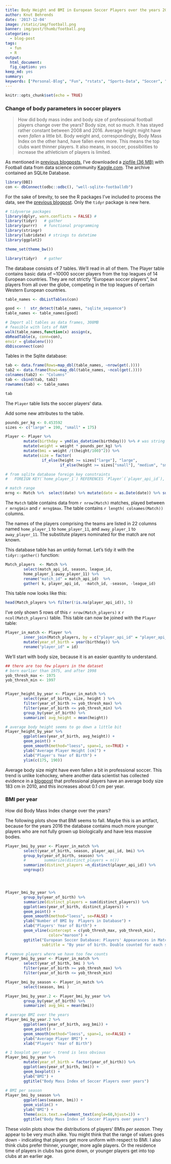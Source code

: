 ```yaml
---
title: Body Height and BMI in European Soccer Players over the years 2008-2016
author: Knut Behrends
date: '2017-12-04'
image: /static/img/football.png
banner: img/post/thumb/football.png
categories:
  - blog-post
tags:
  - fun
  - R
output:
  html_document:
  fig_caption: yes
keep_md: yes
summary: 
keywords: ["Personal-Blog", "Fun", "rstats", "Sports-Data", "Soccer", "Kaggle.com"]
---
```



```r
knitr::opts_chunk$set(echo = TRUE)
```

### Change of body parameters in soccer players

> How did body mass index and body size of professional football players change over the years? Body size, not so much. It has stayed rather constant between 2008 and 2016. Average height might have even *fallen* a little  bit. Body weight and, correspondingly, Body Mass Index on the other hand, have fallen even more. This means the top clubs want thinner players. It also means, in soccer, possibilities to increase the athleticism of players is limited. 


As mentioned in [previous blogposts](/post/2017/11/european-soccer-players-and-their-bmi/), I've downloaded a [zipfile (36 MB)](https://www.kaggle.com/hugomathien/soccer/downloads/soccer.zip) with Football data from data science community [Kaggle.com](https://www.kaggle.com/hugomathien/soccer). The archive contained an SQLite Database.

```r

library(DBI)
con <- dbConnect(odbc::odbc(), "well-sqlite-footballdb")

```

For the sake of brevity, to see the R packages I've included to process the data, see the [previous blogpost](/post/2017/11/european-soccer-players-and-their-bmi/). Only the `tidyr` package is new here.

```r
# tidyverse packages
library(dplyr, warn.conflicts = FALSE) #
library(tidyr)   # gather
library(purrr)   # functional programming
library(stringr)
library(lubridate) # strings to datetime
library(ggplot2)

theme_set(theme_bw())

```

```r
library(tidyr)   # gather
```

The database consists of 7 tables. We'll read in all of them. The Player table contains basic data of ~10000 soccer players from the top leagues of 14 European countries. They are not strictly "European soccer players", but players from all over the globe, competing in the top leagues of certain Western European countries.

```r
table_names <- dbListTables(con)

good <- !  str_detect(table_names, "sqlite_sequence")
table_names <- table_names[good]

# Import all tables as data frames, 308MB
# feasible with lots of RAM
walk(table_names,function(x) assign(x,
dbReadTable(x, conn=con),
envir = globalenv()))
dbDisconnect(con)
```

Tables in the Sqlite database:

```r

tab <- data.frame(Rows=map_dbl(table_names, ~nrow(get(.))))
tab2 <- data.frame(Rows=map_dbl(table_names, ~ncol(get(.))))
colnames(tab2) <- "Columns"
tab <- cbind(tab, tab2)
rownames(tab) <- table_names

```
```r
tab
```


The `Player` table lists the soccer players' data.

Add some new attributes to the table.

```r


pounds_per_kg <- 0.453592
sizes <- c("large" = 190, "small" = 175)

Player <- Player %>%
        mutate(birthday = ymd(as_datetime(birthday))) %>% # was string
        mutate(weight = weight * pounds_per_kg) %>%
        mutate(bmi = weight /((height/100)^2)) %>%
        mutate(size = factor(
                if_else(height >= sizes["large"], "large",
                        if_else(height >= sizes["small"], "medium", "small"))))

# from sqlite database foreign key constraints
# 	FOREIGN KEY(`home_player_1`) REFERENCES `Player`(`player_api_id`),

```

```r
# match range
mrng <- Match %>%  select(date) %>% mutate(date = as.Date(date)) %>% summarize(min= min(date), max=max(date))
```

The `Match` table contains data from  `r nrow(Match)`  matches, played between `r mrng$min` and `r mrng$max`. The table contains `r length( colnames(Match))` columns.



The names of the players comprising the teams are  listed in
22 columns named `home_player_1` to `home_player_11`, and `away_player_1` to `away_player_11`. The substitute players nominated for the match are not known.

This database table has an untidy format. Let's tidy it with the `tidyr::gather()` function:

```r

Match_players  <- Match %>%
        select(match_api_id, season, league_id,
        home_player_1:away_player_11) %>%
        rename("match_id" = match_api_id)  %>%
        gather( k, player_api_id,  -match_id, -season, -league_id)
```

This table now looks like this:

```r
head(Match_players %>% filter(!is.na(player_api_id)), 5)
```

I've only shown 5 rows of this `r nrow(Match_players)` x `r ncol(Match_players)` table.
This table can now be joined with the `Player` table:

```r

Player_in_match <- Player %>%
        inner_join(Match_players, by = c("player_api_id" = "player_api_id")) %>%
        mutate(year_of_birth = year(birthday)) %>%
        rename("player_id" = id)

```

We'll start with body size, because it is an easier quantity to understand.


```r
## there are too few players in the dataset
# born earlier than 1975, and after 1998
yob_thresh_max <- 1975
yob_thresh_min <- 1997


Player_height_by_year <- Player_in_match %>%
        select(year_of_birth, size, height ) %>%
        filter(year_of_birth >= yob_thresh_max) %>%
        filter(year_of_birth <= yob_thresh_min) %>%
        group_by(year_of_birth) %>%
        summarize( avg_height = mean(height))

# average body height seems to go down a little bit
Player_height_by_year %>%
        ggplot(aes(year_of_birth, avg_height)) +
        geom_point() +
        geom_smooth(method="loess", span=1, se=TRUE) +
        ylab("Average Player Height [cm]") +
        xlab("Player's Year of Birth") +
        ylim(c(175, 190))


```

Average body size might have even fallen a bit in professional soccer. This trend is unlike Icehockey, where another data scientist has collected evidence in a [blogpost](https://ikashnitsky.github.io/2017/ice-hockey-players-height/) that professional players have an average body size 183 cm in 2010, and this increases about 0.1 cm per year. 

### BMI per year

How did Body Mass Index change over the years?

The following plots show that BMI seems to fall. Maybe this is an artifact, because for the years 2016 the database contains much more younger players who are not fully grown up biologically and have less massive bodies.

```r

Player_bmi_by_year <- Player_in_match %>%
        select(year_of_birth, season, player_api_id, bmi) %>%
        group_by(year_of_birth, season) %>%
        #        summarize(distinct_players = n())
        summarize(distinct_players =n_distinct(player_api_id)) %>% 
        ungroup()




Player_bmi_by_year %>%
        group_by(year_of_birth) %>%
        summarize(distinct_players = sum(distinct_players)) %>%
        ggplot(aes(year_of_birth, distinct_players)) +
        geom_point() +
        geom_smooth(method="loess", se=FALSE) +
        ylab("Number of BMI by  Players in Database") +
        xlab("Players' Year of Birth") +
        geom_vline(xintercept = c(yob_thresh_max, yob_thresh_min),
                   color="maroon") +
        ggtitle("European Soccer Database: Players' Appearances in Matches",
                subtitle = "By year of birth. Double counted for each season. Seasons 2008-2016.")

# remove players where we have too few counts 
Player_bmi_by_year <- Player_in_match %>%
        select(year_of_birth, bmi ) %>%
        filter(year_of_birth >= yob_thresh_max) %>%
        filter(year_of_birth <= yob_thresh_min) 

Player_bmi_by_season <- Player_in_match %>%
        select(season, bmi ) 

Player_bmi_by_year.2 <- Player_bmi_by_year %>%
        group_by(year_of_birth) %>%
        summarize( avg_bmi = mean(bmi))

# average BMI over the years
Player_bmi_by_year.2 %>%
        ggplot(aes(year_of_birth, avg_bmi)) +
        geom_point() +
        geom_smooth(method="loess", span=1, se=FALSE) +
        ylab("Average Player BMI") +
        xlab("Players' Year of Birth")

# 1 boxplot per year - trend is less obvious
Player_bmi_by_year %>%  
        mutate(year_of_birth = factor(year_of_birth)) %>%  
        ggplot(aes(year_of_birth, bmi)) +
        geom_boxplot() +
        ylab("BMI") +
        ggtitle("Body Mass Index of Soccer Players over years")
        
# BMI per season
Player_bmi_by_season %>%  
        ggplot(aes(season, bmi)) +
        geom_violin() +
        ylab("BMI") +
        theme(axis.text.x=element_text(angle=60,hjust=1)) +
        ggtitle("Body Mass Index of Soccer Players over years")


```

These violin plots show the distributions of players' BMIs *per season*. They appear to be very much alike. You might think that the range of values goes down - indicating that players get more uniform with respect to BMI. I also think clubs prefer thinner, younger, more agile players. Or the residence time of players in clubs has gone down, or younger players get into top clubs at an earlier age.
